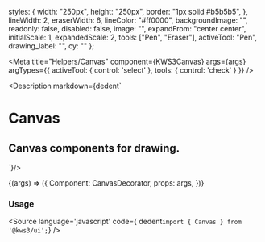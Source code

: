 
  styles: {
    width: "250px",
    height: "250px",
    border: "1px solid #b5b5b5",
  },
  lineWidth: 2,
  eraserWidth: 6,
  lineColor: "#ff0000",
  backgroundImage: "",
  readonly: false,
  disabled: false,
  image: "",
  expandFrom: "center center",
  initialScale: 1,
  expandedScale: 2,
  tools: ["Pen", "Eraser"],
  activeTool: "Pen",
  drawing_label: "",
  cy: ""
};

<Meta
  title="Helpers/Canvas"
  component={KWS3Canvas}
  args={args}
  argTypes={{
    activeTool: {
      control: 'select'
    },
    tools: {
      control: 'check'
    }
  }}
/>

<Description markdown={dedent`
# Canvas
## Canvas components for drawing.
`}/>

<Canvas>
  <Story
  name="Canvas"
  args={args}
  >
  {(args) => ({
    Component: CanvasDecorator,
    props: args,
  })}
  </Story>
</Canvas>

<ArgsTable story="Canvas" />

### Usage
<Source
  language='javascript'
  code={ dedent`import { Canvas } from '@kws3/ui';`}
/>